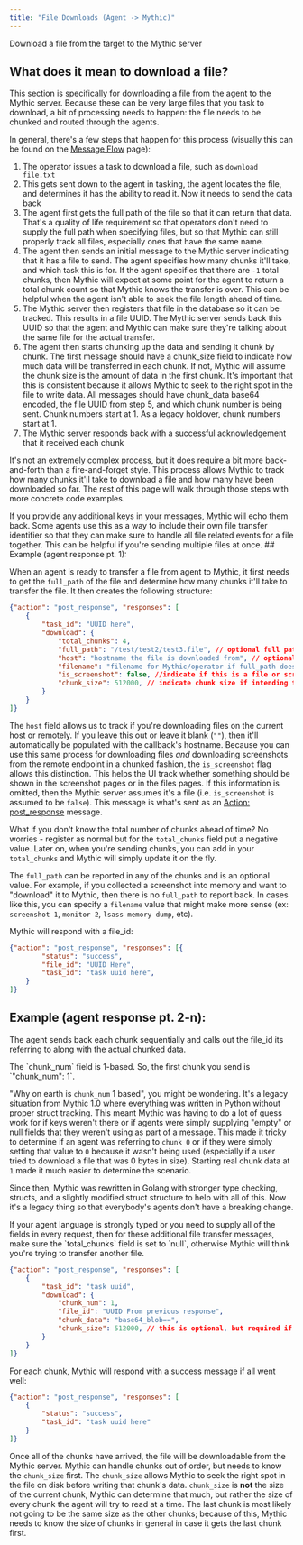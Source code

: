 ```yaml
---
title: "File Downloads (Agent -> Mythic)"
---
```



Download a file from the target to the Mythic server

## What does it mean to download a file?

This section is specifically for downloading a file from the agent to the Mythic server. Because these can be very large files that you task to download, a bit of processing needs to happen: the file needs to be chunked and routed through the agents.

In general, there's a few steps that happen for this process (visually this can be found on the [Message Flow](/message-flow#downloading-a-file-from-agent-greater-than-mythic) page):

1. The operator issues a task to download a file, such as `download file.txt`
2. This gets sent down to the agent in tasking, the agent locates the file, and determines it has the ability to read it. Now it needs to send the data back
3. The agent first gets the full path of the file so that it can return that data. That's a quality of life requirement so that operators don't need to supply the full path when specifying files, but so that Mythic can still properly track all files, especially ones that have the same name.
4. The agent then sends an initial message to the Mythic server indicating that it has a file to send. The agent specifies how many chunks it'll take, and which task this is for.
<Note>If the agent specifies that there are `-1` total chunks, then Mythic will expect at some point for the agent to return a total chunk count so that Mythic knows the transfer is over. This can be helpful when the agent isn't able to seek the file length ahead of time.</Note>
5. The Mythic server then registers that file in the database so it can be tracked. This results in a file UUID. The Mythic server sends back this UUID so that the agent and Mythic can make sure they're talking about the same file for the actual transfer.
6. The agent then starts chunking up the data and sending it chunk by chunk. The first message should have a chunk\_size field to indicate how much data will be transferred in each chunk. If not, Mythic will assume the chunk size is the amount of data in the first chunk. It's important that this is consistent because it allows Mythic to seek to the right spot in the file to write data. All messages should have chunk_data base64 encoded, the file UUID from step 5, and which chunk number is being sent. Chunk numbers start at 1.
<Note>As a legacy holdover, chunk numbers start at 1.</Note>
7. The Mythic server responds back with a successful acknowledgement that it received each chunk

It's not an extremely complex process, but it does require a bit more back-and-forth than a fire-and-forget style. This process allows Mythic to track how many chunks it'll take to download a file and how many have been downloaded so far. The rest of this page will walk through those steps with more concrete code examples.

<Note>
    If you provide any additional keys in your messages, Mythic will echo them back. Some agents use this as a way to include their own file transfer identifier so that they can make sure to handle all file related events for a file together. This can be helpful if you're sending multiple files at once.
</Note>
## Example (agent response pt. 1):

When an agent is ready to transfer a file from agent to Mythic, it first needs to get the `full_path` of the file and determine how many chunks it'll take to transfer the file. It then creates the following structure:

```json
{"action": "post_response", "responses": [
    {
        "task_id": "UUID here",
        "download": {
            "total_chunks": 4,
            "full_path": "/test/test2/test3.file", // optional full path to the file downloaded
            "host": "hostname the file is downloaded from", // optional
            "filename": "filename for Mythic/operator if full_path doesn't make sense", // optional
            "is_screenshot": false, //indicate if this is a file or screenshot (default is false)
            "chunk_size": 512000, // indicate chunk size if intending to send chunks out of order or paralellized
        }
    }
]}
```

The `host` field allows us to track if you're downloading files on the current host or remotely. If you leave this out or leave it blank (`""`), then it'll automatically be populated with the callback's hostname. Because you can use this same process for downloading files *and* downloading screenshots from the remote endpoint in a chunked fashion, the `is_screenshot` flag allows this distinction. This helps the UI track whether something should be shown in the screenshot pages or in the files pages. If this information is omitted, then the Mythic server assumes it's a file (i.e. `is_screenshot` is assumed to be `false`). This message is what's sent as an [Action: post\_response](/Mythic_docs/customizing/payload-type-development/create_tasking/agent-side-coding/action-post_response) message.

What if you don't know the total number of chunks ahead of time? No worries - register as normal but for the `total_chunks` field put a negative value. Later on, when you're sending chunks, you can add in your `total_chunks` and Mythic will simply update it on the fly.

The `full_path` can be reported in any of the chunks and is an optional value. For example, if you collected a screenshot into memory and want to "download" it to Mythic, then there is no `full_path` to report back. In cases like this, you can specify a `filename` value that might make more sense (ex: `screenshot 1`, `monitor 2`, `lsass memory dump`, etc).

Mythic will respond with a file\_id:

```json
{"action": "post_response", "responses": [{
        "status": "success",
        "file_id": "UUID Here",
        "task_id": "task uuid here",
    }
]}
```

## Example (agent response pt. 2-n):

The agent sends back each chunk sequentially and calls out the file\_id its referring to along with the actual chunked data.

<Note>
The `chunk_num` field is 1-based. So, the first chunk you send is `"chunk_num": 1`.
</Note>

"Why on earth is `chunk_num` 1 based", you might be wondering. It's a legacy situation from Mythic 1.0 where everything was written in Python without proper struct tracking. This meant Mythic was having to do a lot of guess work for if keys weren't there or if agents were simply supplying "empty" or null fields that they weren't using as part of a message. This made it tricky to determine if an agent was referring to `chunk 0` or if they were simply setting that value to `0` because it wasn't being used (especially if a user tried to download a file that was 0 bytes in size). Starting real chunk data at `1` made it much easier to determine the scenario.

Since then, Mythic was rewritten in Golang with stronger type checking, structs, and a slightly modified struct structure to help with all of this. Now it's a legacy thing so that everybody's agents don't have a breaking change.

<Info>
If your agent language is strongly typed or you need to supply all of the fields in every request, then for these additional file transfer messages, make sure the `total_chunks` field is set to `null`, otherwise Mythic will think you're trying to transfer another file.
</Info>

```json
{"action": "post_response", "responses": [
    {
        "task_id": "task uuid",
        "download": {
            "chunk_num": 1,
            "file_id": "UUID From previous response",
            "chunk_data": "base64_blob==",
            "chunk_size": 512000, // this is optional, but required if you're not sending it with the initial registration message and planning on sending chunks out of order
        }
    }
]}
```

For each chunk, Mythic will respond with a success message if all went well:

```json
{"action": "post_response", "responses": [
    {
        "status": "success",
        "task_id": "task uuid here"
    }
]}
```

Once all of the chunks have arrived, the file will be downloadable from the Mythic server. Mythic can handle chunks out of order, but needs to know the `chunk_size` first. The `chunk_size` allows Mythic to seek the right spot in the file on disk before writing that chunk's data. `chunk_size` is **not** the size of the current chunk, Mythic can determine that much, but rather the size of every chunk the agent will try to read at a time. The last chunk is most likely not going to be the same size as the other chunks; because of this, Mythic needs to know the size of chunks in general in case it gets the last chunk first.

